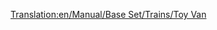 [[Translation:en/Manual/Base Set/Trains/Toy Van]]
{{it/Manuale/Set base/Treni/Vagoni|Nome=Carro giocattoli
|Costo=2.144
|Vuoto=21
|Pieno=23
|Pieno2=24
|Pieno3=24
|Capacità1=20 giocattoli
|Capacità2=25 giocattoli
|Capacità3=27 giocattoli
|Immagine4=[[File:it/Manuale/Set base/Treni/CarroGiocattoliBM.png]]
|Immagine4m=[[File:it/Manuale/Set base/Treni/CarroGiocattoliBM.png]]
|ClimaB=4
|ClimaM=4
|Descrizione=Per il trasporto nel Toyland dei giocattoli dalle fabriche alle città.
}}